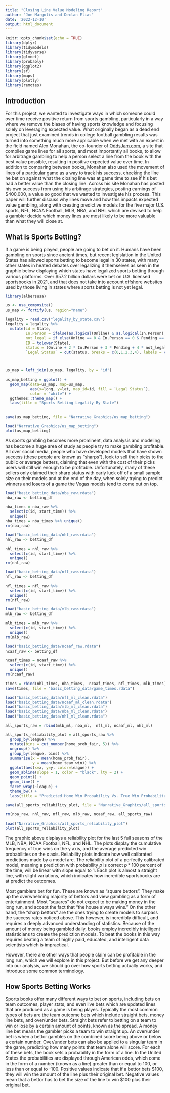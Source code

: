 ```yaml
---
title: "Closing Line Value Modeling Report"
author: "Joe Margolis and Declan Elias"
date: '2022-12-10'
output: html_document
---
```


```r
knitr::opts_chunk$set(echo = TRUE)
library(dplyr)
library(tidymodels)
library(tidyverse)
library(glmnet)
library(probably)
library(ggplot2)
library(sf)
library(maps)
library(plotly)
library(remotes)
```

## Introduction

For this project, we wanted to investigate ways in which someone could over time receive positive return from sports gambling, particularly in a way where we remove the biases of having sports knowledge and focusing solely on leveraging expected value. What originally began as a dead end project that just examined trends in college football gambling results was turned into something much more applicable when we met with an expert in the field named Alex Monahan, the co-founder of [OddsJam.com](oddsjam.com), a site that compiles game lines for all sports, and most importantly all books, to allow for arbitrage gambling to help a person select a line from the book with the best value possible, resulting in positive expected value over time. In addition to comparing between books, Monahan also used the movement of lines of a particular game as a way to track his success, checking the line he bet on against what the closing line was at game time to see if his bet had a better value than the closing line. Across his site Monahan has posted his own success from using his arbitrage strategies, posting earnings of $400,000, a value so good that we wanted to investigate his process. This paper will further discuss why lines move and how this impacts expected value gambling, along with creating predictive models for the five major U.S. sports, NFL, NCAA Football, MLB, NBA, and NHL which are devised to help a gambler decide which money lines are most likely to be more valuable than what they will close at.

## What is Sports Betting?

If a game is being played, people are going to bet on it. Humans have been gambling on sports since ancient times, but recent legislation in the United States has allowed sports betting to become legal in 30 states, with many other states in heated debates over legalizing it themselves as seen in the graphic below displaying which states have legalized sports betting through various platforms. Over $57.2 billion dollars were bet on U.S. licensed sportsbooks in 2021, and that does not take into account offshore websites used by those living in states where sports betting is not yet legal. 

```r
library(albersusa)

us <- usa_composite()
us_map <- fortify(us, region="name")

legality = read.csv("legality_by_state.csv")
legality = legality %>%
  mutate(id = State,
         In.Person = ifelse(as.logical(Online) & as.logical(In.Person), 0, In.Person),
         not_legal = if_else(Online == 0 & In.Person == 0 & Pending == 0, 1, 0),
         ID = tolower(State),
         status = (Online + 2 * In.Person + 3 * Pending + 4 * not_legal),
         `Legal Status` = cut(status, breaks = c(0,1,2,3,4), labels = c("Online", "In Person Only", "Pending", "Not Legal")))



us_map = left_join(us_map, legality, by = "id")

us_map_betting = ggplot() +
  geom_map(data=us_map, map=us_map,
           aes(x=long, y=lat, map_id=id, fill = `Legal Status`),
           color = "white") + 
  ggthemes::theme_map() + 
  labs(title = "Sports Betting Legality By State")
  

save(us_map_betting, file = "Narrative_Graphics/us_map_betting")
```

```r
load("Narrative_Graphics/us_map_betting")
plot(us_map_betting)
```

As sports gambling becomes more prominent, data analysis and modeling has become a huge area of study as people try to make gambling profitable. All over social media, people who have developed models that have shown success (these people are known as "sharps"), look to sell their picks to the public or average betters, claiming that even with the cost of their picks users will still win enough to be profitable. Unfortunately, many of these sellers only claimed their sharp status with early luck off of a small sample size on their models and at the end of the day, when solely trying to predict winners and losers of a game the Vegas models tend to come out on top.

```r
load("basic_betting_data/nba_raw.rdata")
nba_raw <- betting_df

nba_times = nba_raw %>% 
  select(c(id, start_time)) %>% 
  unique()
nba_times = nba_times %>% unique()
rm(nba_raw)

load("basic_betting_data/nhl_raw.rdata")
nhl_raw <- betting_df

nhl_times = nhl_raw %>%
  select(c(id, start_time)) %>%
  unique()
rm(nhl_raw)

load("basic_betting_data/nfl_raw.rdata")
nfl_raw <- betting_df

nfl_times = nfl_raw %>%
  select(c(id, start_time)) %>%
  unique()
rm(nfl_raw)

load("basic_betting_data/mlb_raw.rdata")
mlb_raw <- betting_df

mlb_times = mlb_raw %>%
  select(c(id, start_time)) %>%
  unique()
rm(mlb_raw)

load("basic_betting_data/ncaaf_raw.rdata")
ncaaf_raw <- betting_df

ncaaf_times = ncaaf_raw %>%
  select(c(id, start_time)) %>%
  unique()
rm(ncaaf_raw)

times = rbind(nhl_times, nba_times,  ncaaf_times, nfl_times, mlb_times)
save(times, file = "basic_betting_data/game_times.rdata")

load("basic_betting_data/nfl_ml_clean.rdata")
load("basic_betting_data/ncaaf_ml_clean.rdata")
load("basic_betting_data/mlb_ml_clean.rdata")
load("basic_betting_data/nba_ml_clean.rdata")
load("basic_betting_data/nhl_ml_clean.rdata")

all_sports_raw = rbind(mlb_ml, nba_ml,  nfl_ml, ncaaf_ml, nhl_ml)

all_sports_reliability_plot = all_sports_raw %>%
  group_by(league) %>%
  mutate(bins = cut_number(home_prob_fair, 5)) %>%
  ungroup() %>%
  group_by(league, bins) %>%
  summarise(x = mean(home_prob_fair), 
            y = mean(home_team_win)) %>%
  ggplot(aes(x=x, y=y, color=league)) +
  geom_abline(slope = 1, color = "black", lty = 2) +
  geom_point() +
  geom_line() +
  facet_wrap(~league) +
  theme_bw() +
  labs(title = "Predicted Home Win Probability Vs. True Win Probability", x = "Predicted Win Probability", y = "True Home Win Probability")

save(all_sports_reliability_plot, file = "Narrative_Graphics/all_sports_reliability_plot")

rm(nba_raw, nhl_raw, nfl_raw, mlb_raw, ncaaf_raw, all_sports_raw)
```

```r
load("Narrative_Graphics/all_sports_reliability_plot")
plot(all_sports_reliability_plot)
```

The graphic above displays a reliability plot for the last 5 full seasons of the MLB, NBA, NCAA Football, NFL, and NHL. The plots display the cumulative frequency of true wins on the y axis, and the average predicted win probabilities on the x axis. Reliability plots indicate how well calibrated predictions made by a model are. The reliability plot of a perfectly calibrated model, meaning a prediction with probability $p$ is correct $p * 100$ percent of the time, will be linear with slope equal to 1. Each plot is almost a straight line, with slight variations, which indicates how incredible sportsbooks are at predict the outcomes.

Most gamblers bet for fun. These are known as "square bettors". They make up the overwhelming majority of bettors and view gambling as a form of entertainment. Most "squares" do not expect to be making money in the long run, and accept the fact that "the house always wins." On the other hand, the "sharp bettors" are the ones trying to create models to surpass the success rates noticed above. This however, is incredibly difficult, and requires a deeply advanced understanding of statistics. Because of the amount of money being gambled daily, books employ incredibly intelligent statisticians to create the prediction models. To beat the books in this way requires beating a team of highly paid, educated, and intelligent data scientists which is impractical.

However, there are other ways that people claim can be profitable in the long run, which we will explore in this project. But before we get any deeper into our analysis, we should go over how sports betting actually works, and introduce some common terminology.

## How Sports Betting Works

Sports books offer many different ways to bet on sports, including bets on team outcomes, player stats, and even live bets which are updated lines that are produced as a game is being playes. Typically the most common types of bets are the team outcome bets which include straight bets, money line bets, and over/under bets. Straight bets refer to betting on a team to win or lose by a certain amount of points, known as the spread. A money line bet means the gambler picks a team to win straight up. An over/under bet is when a bettor gambles on the combined score being above or below a certain number. Over/under bets can also be applied to a singular team in the game, predicting how many points that team alone will score. For each of these bets, the book sets a probability in the form of a line. In the United States the probabilities are displayed through American odds, which come in the form of a number (known as a line) greater than or equal to 100, or less than or equal to -100. Positive values indicate that if a bettor bets $100, they will win the amount of the line plus their original bet. Negative values mean that a bettor has to bet the size of the line to win \$100 plus their original bet. 
